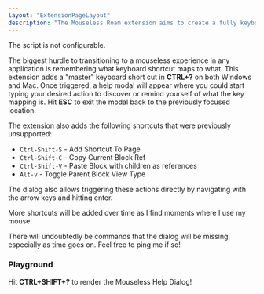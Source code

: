 ```yaml
---
layout: "ExtensionPageLayout"
description: "The Mouseless Roam extension aims to create a fully keyboard accessible experience in Roam!"
---
```



The script is not configurable.

The biggest hurdle to transitioning to a mouseless experience in any application is remembering what keyboard shortcut maps to what. This extension adds a "master" keyboard short cut in **CTRL+?** on both Windows and Mac. Once triggered, a help modal will appear where you could start typing your desired action to discover or remind yourself of what the key mapping is. Hit **ESC** to exit the modal back to the previously focused location.

The extension also adds the following shortcuts that were previously unsupported:
- `Ctrl-Shift-S` - Add Shortcut To Page
- `Ctrl-Shift-C` - Copy Current Block Ref
- `Ctrl-Shift-V` - Paste Block with children as references
- `Alt-v` - Toggle Parent Block View Type

The dialog also allows triggering these actions directly by navigating with the arrow keys and hitting enter.

More shortcuts will be added over time as I find moments where I use my mouse.

There will undoubtedly be commands that the dialog will be missing, especially as time goes on. Feel free to ping me if so!

### Playground

<MouselessDialog />

Hit **CTRL+SHIFT+?** to render the Mouseless Help Dialog!
